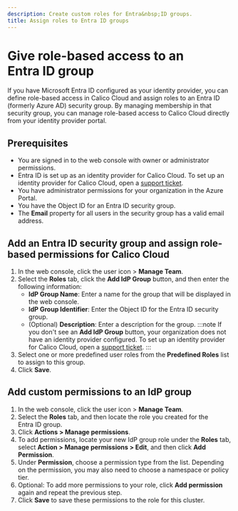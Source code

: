 ```yaml
---
description: Create custom roles for Entra&nbsp;ID groups.
title: Assign roles to Entra ID groups
---
```



# Give role-based access to an Entra&nbsp;ID group

If you have Microsoft Entra&nbsp;ID configured as your identity provider, you can define role-based access in Calico Cloud and assign roles to an Entra&nbsp;ID (formerly Azure AD) security group.
By managing membership in that security group, you can manage role-based access to Calico Cloud directly from your identity provider portal.

## Prerequisites

* You are signed in to the web console with owner or administrator permissions.
* Entra&nbsp;ID is set up as an identity provider for Calico Cloud.
  To set up an identity provider for Calico Cloud, open a [support ticket](https://support.tigera.io).
* You have administrator permissions for your organization in the Azure Portal.
* You have the Object ID for an Entra&nbsp;ID security group.
* The **Email** property for all users in the security group has a valid email address.

## Add an Entra&nbsp;ID security group and assign role-based permissions for Calico Cloud

1. In the web console, click the user icon <IconUser width="20"/> > **Manage Team**.
1. Select the **Roles** tab, click the **Add IdP Group** button, and then enter the following information:
   * **IdP Group Name**: Enter a name for the group that will be displayed in the web console.
   * **IdP Group Identifier**: Enter the Object ID for the Entra&nbsp;ID security group.
   * (Optional) **Description**: Enter a description for the group.
   :::note
   If you don't see an **Add IdP Group** button, your organization does not have an identity provider configured.
   To set up an identity provider for Calico Cloud, open a [support ticket](https://support.tigera.io).
   :::
2. Select one or more predefined user roles from the **Predefined Roles** list to assign to this group.
1. Click **Save**.

## Add custom permissions to an IdP group

1. In the web console, click the user icon <IconUser width="20"/> > **Manage Team**.
1. Select the **Roles** tab, and then locate the role you created for the Entra&nbsp;ID group.
1. Click **Actions > Manage permissions**.
1. To add permissions, locate your new IdP group role under the **Roles** tab, select **Action > Manage permissions > Edit**, and then click **Add Permission**.
1. Under **Permission**, choose a permission type from the list.
   Depending on the permission, you may also need to choose a namespace or policy tier.
1. Optional: To add more permissions to your role, click **Add permission** again and repeat the previous step.
1. Click **Save** to save these permissions to the role for this cluster.